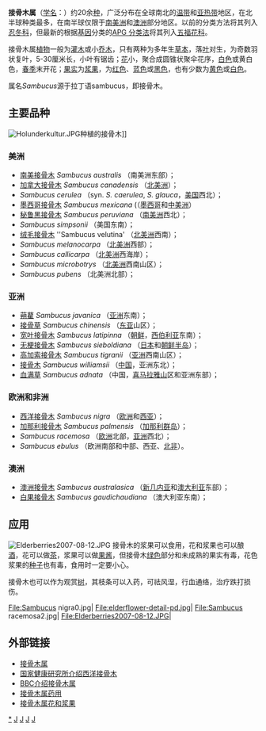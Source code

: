 {{Automatic taxobox
| image = Sambucus nigra 2004 c.jpg
| image_width = 240px
| image_caption = [[西洋接骨木|西洋接骨木]]（''Sambucus nigra''）
| taxon = Sambucus
| authority = [[卡尔·林奈|L.]], 1753
| subdivision_ranks = [[种|种]]
| subdivision = 参见正文
}}

'''接骨木属'''（[[学名|学名]]：''{{lang|la|Sambucus}}''）约20余[[种|种]]，广泛分布在全球南北的[[温带|温带]]和[[亚热带|亚热带]]地区，在北半球种类最多，在南半球仅限于[[南美洲|南美洲]]和[[澳洲|澳洲]]部分地区。以前的分类方法将其列入[[忍冬科|忍冬科]]，但最新的根据[[基因|基因]]分类的[[APG_分类法|APG 分类法]]将其列入[[五福花科|五福花科]]。

接骨木属[[植物|植物]]一般为[[灌木|灌木]]或小[[乔木|乔木]]，只有两种为多年生[[草本|草本]]，落[[叶|叶]]对生，为奇数羽状复叶，5-30厘米长，小叶有锯齿；[[花|花]]小，聚合成圆锥状聚伞花序，[[白色|白色]]或黄白色，[[春季|春季]]末开花；[[果实|果实]]为[[浆果|浆果]]，为[[红色|红色]]、[[蓝色|蓝色]]或[[黑色|黑色]]，也有少数为[[黄色|黄色]]或[[白色|白色]]。

属名''Sambucus''源于拉丁语sambucus，即接骨木。

==主要品种==

[[File:Holunderkultur.JPG|thumb]]种植的接骨木]]
===美洲===
* [[南美接骨木|南美接骨木]] ''Sambucus australis'' （南美洲东部）；
* [[加拿大接骨木|加拿大接骨木]] ''Sambucus canadensis'' （[[北美洲|北美洲]]）；
* ''Sambucus cerulea'' （syn. ''S. caerulea'', ''S. glauca''，[[美国|美国]]西北）；
* [[墨西哥接骨木|墨西哥接骨木]] ''Sambucus mexicana'' (（[[墨西哥|墨西哥]]和[[中美洲|中美洲]]）
* [[秘鲁黑接骨木|秘鲁黑接骨木]] ''Sambucus peruviana'' （[[南美洲|南美洲]]西北）；
* ''Sambucus simpsonii'' （美国东南）；
* [[绒毛接骨木|绒毛接骨木]] ''Sambucus velutina' （[[北美洲|北美洲]]西南）；
* ''Sambucus melanocarpa'' （[[北美洲|北美洲]]西部）；
* ''Sambucus callicarpa'' （[[北美洲|北美洲]]西海岸）；
* ''Sambucus microbotrys'' （[[北美洲|北美洲]]西南山区）；
* ''Sambucus pubens'' （北美洲北部）；
===亚洲===
* [[蒴藋|蒴藋]] ''Sambucus javanica'' （[[亚洲|亚洲]]东南）；
* [[接骨草|接骨草]] ''Sambucus chinensis'' （[[东亚|东亚]]山区）；
* [[宽叶接骨木|宽叶接骨木]] ''Sambucus latipinna'' （[[朝鲜|朝鲜]]，[[西伯利亚|西伯利亚]]东南）；
* [[无梗接骨木|无梗接骨木]] ''Sambucus sieboldiana'' （[[日本|日本]]和[[朝鲜半岛|朝鲜半岛]]）；
* [[高加索接骨木|高加索接骨木]] ''Sambucus tigranii'' （[[亚洲|亚洲]]西南山区）；
* [[接骨木|接骨木]] ''Sambucus williamsii'' （[[中国|中国]]，亚洲东北）；
* [[血满草|血满草]] ''Sambucus adnata'' （中国，[[喜马拉雅山|喜马拉雅山]]区和亚洲东部）；
===欧洲和非洲===
* [[西洋接骨木|西洋接骨木]] ''Sambucus nigra'' （[[欧洲|欧洲]]和[[西亚|西亚]]）；
* [[加那利接骨木|加那利接骨木]] ''Sambucus palmensis'' （[[加那利群岛|加那利群岛]]）；
* ''Sambucus racemosa'' （[[欧洲|欧洲]]北部，[[亚洲|亚洲]]西北）；
* ''Sambucus ebulus'' （欧洲南部和中部、西亚、[[北非|北非]]）。
===澳洲===
* [[澳洲接骨木|澳洲接骨木]] ''Sambucus australasica'' （[[新几内亚|新几内亚]]和[[澳大利亚|澳大利亚]]东部）；
* [[白果接骨木|白果接骨木]] ''Sambucus gaudichaudiana'' （澳大利亚东南）；

==应用==
[[File:Elderberries2007-08-12.JPG|thumb]]
接骨木的浆果可以食用，花和浆果也可以酿[[酒|酒]]，花可以做[[茶|茶]]，浆果可以做[[果酱|果酱]]，但接骨木[[绿色|绿色]]部分和未成熟的果实有毒，花色浆果的[[种子|种子]]也有毒，食用时一定要小心。

接骨木也可以作为观赏[[树|树]]，其枝条可以入药，可祛风湿，行血通络，治疗跌打损伤。

<gallery>
File:Sambucus nigra0.jpg|
File:elderflower-detail-pd.jpg|
File:Sambucus racemosa2.jpg|
File:Elderberries2007-08-12.JPG|
</gallery>

{{commons category|Sambucus}}
==外部链接==
*[https://web.archive.org/web/20131029092741/http://www.ars-grin.gov/cgi-bin/npgs/html/splist.pl?10679 接骨木属]
*[http://www.nlm.nih.gov/medlineplus/druginfo/natural/patient-elder.html 国家健康研究所介绍西洋接骨木] {{Wayback|url=http://www.nlm.nih.gov/medlineplus/druginfo/natural/patient-elder.html |date=20080916152942 }}
*[http://www.bbc.co.uk/dna/h2g2/A3795690 BBC介绍接骨木属] {{WebCite|url=https://www.webcitation.org/5QWujkigJ?url=http://www.bbc.co.uk/dna/h2g2/A3795690 |date=20070722192134 |dateformat=iso }} 
*[http://www.botanical.com/botanical/mgmh/e/elder-04.html 接骨木属药用] {{Wayback|url=http://www.botanical.com/botanical/mgmh/e/elder-04.html |date=20210211225224 }}
*[https://web.archive.org/web/20080730061823/http://www.elderberries.com/ 接骨木属花和浆果]
{{Taxonbar|from=Q131448}}

[[Category:接骨木属|*]]
[[Category:五福花科|J]]
[[Category:耐旱植物|J]]
[[Category:卡尔·林奈命名的生物分类|J]]
[[Category:1753年描述的分类群|J]]